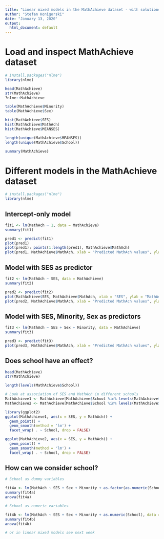 ```yaml
---
title: "Linear mixed models in the MathAchieve dataset - with solutions"
author: "Stefan Konigorski"
date: "January 13, 2020"
output:
  html_document: default
---
```


# Load and inspect MathAchieve dataset

```r
# install.packages("nlme")
library(nlme)

head(MathAchieve)
str(MathAchieve)
?nlme::MathAchieve

table(MathAchieve$Minority)
table(MathAchieve$Sex)

hist(MathAchieve$SES)
hist(MathAchieve$MathAch)
hist(MathAchieve$MEANSES)

length(unique(MathAchieve$MEANSES))
length(unique(MathAchieve$School))

summary(MathAchieve)
```

# Different models in the MathAchieve dataset

```r
# install.packages("nlme")
library(nlme)
```

## Intercept-only model

```r
fit1 <- lm(MathAch ~ 1, data = MathAchieve)
summary(fit1)

pred1 <- predict(fit1)
plot(pred1)
plot(pred1); points(1:length(pred1), MathAchieve$MathAch)
plot(pred1, MathAchieve$MathAch, xlab = "Predicted MathAch values", ylab = "Actual MathAch values")
```

## Model with SES as predictor

```r
fit2 <- lm(MathAch ~ SES, data = MathAchieve)
summary(fit2)

pred2 <- predict(fit2)
plot(MathAchieve$SES, MathAchieve$MathAch, xlab = "SES", ylab = "MathAch")
plot(pred2, MathAchieve$MathAch, xlab = "Predicted MathAch values", ylab = "Actual MathAch values")
```

## Model with SES, Minority, Sex as predictors

```r
fit3 <- lm(MathAch ~ SES + Sex + Minority, data = MathAchieve)
summary(fit3)

pred3 <- predict(fit3)
plot(pred3, MathAchieve$MathAch, xlab = "Predicted MathAch values", ylab = "Actual MathAch values")
```

## Does school have an effect?

```r
head(MathAchieve)
str(MathAchieve)

length(levels(MathAchieve$School))

# Look at association of SES and MathAch in different schools
MathAchieve1 <- MathAchieve[MathAchieve$School %in% levels(MathAchieve$School)[1:16], ]
MathAchieve2 <- MathAchieve[MathAchieve$School %in% levels(MathAchieve$School)[17:32], ]

library(ggplot2)
ggplot(MathAchieve1, aes(x = SES, y = MathAch)) + 
  geom_point() +
  geom_smooth(method = 'lm') +
  facet_wrap( . ~ School, drop = FALSE)

ggplot(MathAchieve2, aes(x = SES, y = MathAch)) + 
  geom_point() +
  geom_smooth(method = 'lm') +
  facet_wrap( . ~ School, drop = FALSE)
```

## How can we consider school?

```r
# School as dummy variables

fit4a <- lm(MathAch ~ SES + Sex + Minority + as.factor(as.numeric(School)), data = MathAchieve)
summary(fit4a)
anova(fit4a)

# School as numeric variables

fit4b <- lm(MathAch ~ SES + Sex + Minority + as.numeric(School), data = MathAchieve)
summary(fit4b)
anova(fit4b)

# or in linear mixed models see next week
```
